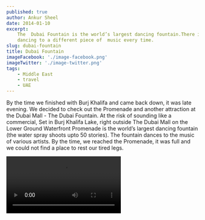 ```yaml
---
published: true
author: Ankur Sheel
date: 2014-01-10
excerpt:
    The  Dubai Fountain is the world’s largest dancing fountain.There is a show every half hour with the fountain
    dancing to a different piece of  music every time.
slug: dubai-fountain
title: Dubai Fountain
imageFacebook: './image-facebook.png'
imageTwitter: './image-twitter.png'
tags:
    - Middle East
    - travel
    - UAE
---
```


By the time we finished with Burj Khalifa and came back down, it was late evening. We decided to check out the Promenade
and another attraction at the Dubai Mall - The Dubai Fountain. At the risk of sounding like a commercial, Set in Burj
Khalifa Lake, right outside The Dubai Mall on the Lower Ground Waterfront Promenade is the world’s largest dancing
fountain (the water spray shoots upto 50 stories). The fountain dances to the music of various artists. By the time, we
reached the Promenade, it was full and we could not find a place to rest our tired legs.

<Video src="https://www.youtube.com/embed/O0jWcGCj-aA" title="Dubai Fountain" />

There is a show every half hour with the fountain dancing to a different piece of  music every time. This is the second
performance we caught mostly because we were still tired of all the walking/standing and we managed to find a place to
sit.

<Video src="https://www.youtube.com/embed/xC1Sh-m6Qu4" title="Dubai Fountain 1" />

## Where should you stand/sit to get the best view?

The moment you come outside the Dubai Mall onto the promenade, start walking right till you cross the bridge/incline.
Place yourself somewhere here so that you can view the entire width of the Fountain. Another option is to sit in one of
the surrounding coffee shops and enjoy the show over a cup of coffee .
